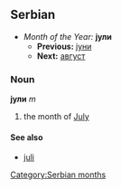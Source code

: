 ==Serbian==
*''Month of the Year:'' '''јули'''
**'''Previous:''' [[јуни]]
**'''Next:''' [[август]]
===Noun===
'''јули''' ''m''
#the month of [[July]]
====See also====
*[[juli]]
[[Category:Serbian months]]